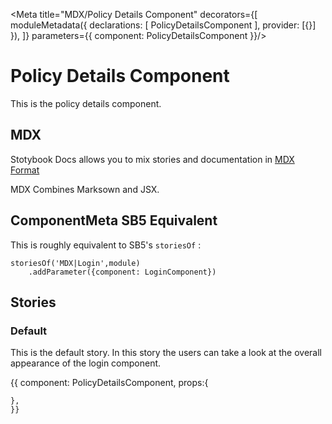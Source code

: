 
<Meta title="MDX/Policy Details Component" decorators={[
    moduleMetadata({
        declarations: [
            PolicyDetailsComponent
        ],
        provider: [{}]
    }),
]} parameters={{
    component: PolicyDetailsComponent
}}/>

# Policy Details Component 

This is the policy details component.

## MDX

Stotybook Docs allows you to mix stories and documentation in 
[MDX Format](https://mdxjs.com/)

MDX Combines Marksown and JSX.

## ComponentMeta SB5 Equivalent

This is roughly equivalent to SB5's `storiesOf` :

```
storiesOf('MDX|Login',module)
    .addParameter({component: LoginComponent})

```

## Stories

### Default

This is the default story. In this story the users can take a look at the overall
appearance of the login component.

<Preview>
  <Story name="Default">{{
    component: PolicyDetailsComponent,
    props:{
      
    },
    }}    
  </Story>
</Preview>